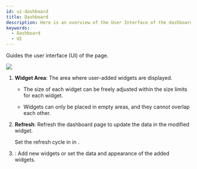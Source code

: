 ```yaml
---
id: ui-dashboard
title: Dashboard
description: Here is an overview of the User Interface of the dashboard page.
keywords:
  - Dashboard
  - UI
---
```


Guides the user interface (UI) of the <Cmd sid='shell.header.dashboard' /> page.

<Image src='/img/biostarx-dashboard.png' className='none' caption />

<Calloutlists>

1. **Widget Area**: The area where user-added widgets are displayed.

   * The size of each widget can be freely adjusted within the size limits for each widget.

   * Widgets can only be placed in empty areas, and they cannot overlap each other.

2. **Refresh**: Refresh the dashboard page to update the data in the modified widget.

   Set the refresh cycle in <Cmd sid='reportApp.autoRefreshInterval' product='2' /> in <Cmd sid='reportApp.dashboardSettings' product='2' />.

3. <Cmd sid='reportApp.dashboardSettings' product='2' />: Add new widgets or set the data and appearance of the added widgets.

</Calloutlists>
